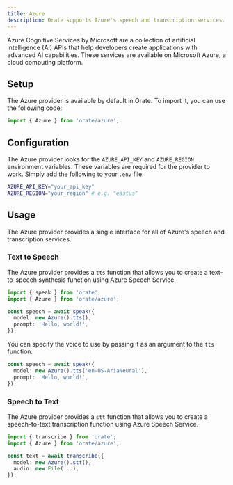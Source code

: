 ```yaml
---
title: Azure
description: Orate supports Azure's speech and transcription services.
---
```



Azure Cognitive Services by Microsoft are a collection of artificial intelligence (AI) APIs that help developers create applications with advanced AI capabilities. These services are available on Microsoft Azure, a cloud computing platform. 

## Setup

The Azure provider is available by default in Orate. To import it, you can use the following code:

```ts
import { Azure } from 'orate/azure';
```

## Configuration

The Azure provider looks for the `AZURE_API_KEY` and `AZURE_REGION` environment variables. These variables are required for the provider to work. Simply add the following to your `.env` file:

```bash
AZURE_API_KEY="your_api_key"
AZURE_REGION="your_region" # e.g. "eastus"
```

## Usage

The Azure provider provides a single interface for all of Azure's speech and transcription services.

### Text to Speech

The Azure provider provides a `tts` function that allows you to create a text-to-speech synthesis function using Azure Speech Service.

```ts
import { speak } from 'orate';
import { Azure } from 'orate/azure';

const speech = await speak({
  model: new Azure().tts(),
  prompt: 'Hello, world!',
});
```

You can specify the voice to use by passing it as an argument to the `tts` function.

```ts
const speech = await speak({
  model: new Azure().tts('en-US-AriaNeural'),
  prompt: 'Hello, world!',
});
```

### Speech to Text

The Azure provider provides a `stt` function that allows you to create a speech-to-text transcription function using Azure Speech Service.

```ts
import { transcribe } from 'orate';
import { Azure } from 'orate/azure';

const text = await transcribe({
  model: new Azure().stt(),
  audio: new File(...),
});
```

